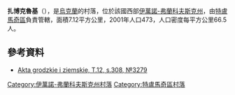 {{coord|48|45|9|N|25|9|35|E|scale:30000|display=title}}

'''扎博克魯基'''（{{lang-uk|Жабокруки}}），是[[烏克蘭|烏克蘭]]的村落，位於該國西部[[伊萬諾-弗蘭科夫斯克州|伊萬諾-弗蘭科夫斯克州]]，由[[特盧馬奇區|特盧馬奇區]]負責管轄，面積7.12平方公里，2001年人口473，人口密度每平方公里66.5人。

==參考資料==
*[http://polona.pl/item/665606/164/ Akta grodzkie i ziemskie, T.12, s.308, №3279]

{{DEFAULTSORT:Жабокруки}}
[[Category:伊萬諾-弗蘭科夫斯克州村落|Category:伊萬諾-弗蘭科夫斯克州村落]]
[[Category:特盧馬奇區村落|Category:特盧馬奇區村落]]


{{IvanoFrankivsk-geo-stub}}